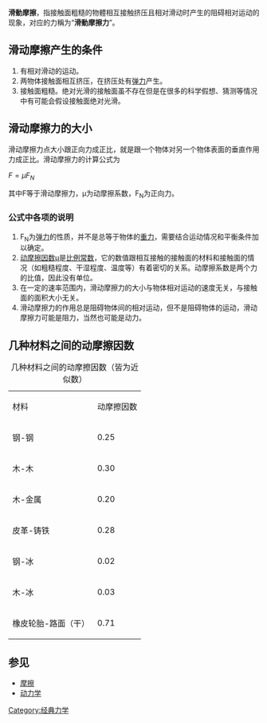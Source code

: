 '''滑動摩擦'''，指接触面粗糙的物體相互接触挤压且相对滑动时产生的阻碍相对运动的现象，对应的力稱为“'''滑動摩擦力'''”。

== 滑动摩擦产生的条件 ==
#有相对滑动的运动。
#两物体接触面相互挤压，在挤压处有[[弹力|弹力]]产生。
#接触面粗糙。绝对光滑的接触面虽不存在但是在很多的科学假想、猜测等情况中有可能会假设接触面绝对光滑。

== 滑动摩擦力的大小 ==
滑动摩擦力点大小跟正向力成正比，就是跟一个物体对另一个物体表面的垂直作用力成正比。滑动摩擦力的计算公式为

<math>F= \mu F_N</math>

其中F等于滑动摩擦力，μ为动摩擦系数，F<sub>N</sub>为正向力。

=== 公式中各项的说明 ===
#F<sub>N</sub>为[[弹力|弹力]]的性质，并不是总等于物体的[[引力|重力]]，需要结合运动情况和平衡条件加以确定。
#[[摩擦系数|动摩擦因数]]μ是[[比例常数|比例常数]]，它的数值跟相互接触的接触面的材料和接触面的情况（如粗糙程度、干湿程度、温度等）有着密切的关系。动摩擦系数是两个力的比值，因此没有单位。
#在一定的速率范围内，滑动摩擦力的大小与物体相对运动的速度无关，与接触面的面积大小无关。
#滑动摩擦力的作用总是阻碍物体间的相对运动，但不是阻碍物体的运动，滑动摩擦力可能是阻力，当然也可能是动力。

== 几种材料之间的动摩擦因数 ==

{| style="width:50%; height:200px" align=center class="wikitable"
|+几种材料之间的动摩擦因数（皆为近似数）
|材料
|动摩擦因数
|-
|钢-钢
|0.25
|- 
|木-木
|0.30
|-
|木-金属
|0.20
|-
|皮革-铸铁
|0.28
|-
|钢-冰
|0.02
|-
|木-冰
|0.03
|-
|橡皮轮胎-路面（干）
|0.71
|}

== 参见 ==
*[[摩擦|摩擦]]
*[[动力学|动力学]]


{{physics-stub}}

[[Category:经典力学|Category:经典力学]]